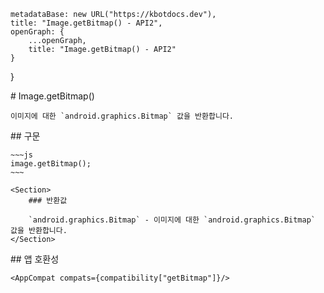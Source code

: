 
    metadataBase: new URL("https://kbotdocs.dev"),
    title: "Image.getBitmap() - API2",
    openGraph: {
        ...openGraph,
        title: "Image.getBitmap() - API2"
    }
}

<Section>
    # Image.getBitmap()

    이미지에 대한 `android.graphics.Bitmap` 값을 반환합니다.
</Section>
<Section>
    ## 구문

    ~~~js
    image.getBitmap();
    ~~~

    <Section>
        ### 반환값

        `android.graphics.Bitmap` - 이미지에 대한 `android.graphics.Bitmap` 값을 반환합니다.
    </Section>
</Section>
<Section>
    ## 앱 호환성

    <AppCompat compats={compatibility["getBitmap"]}/>
</Section>
